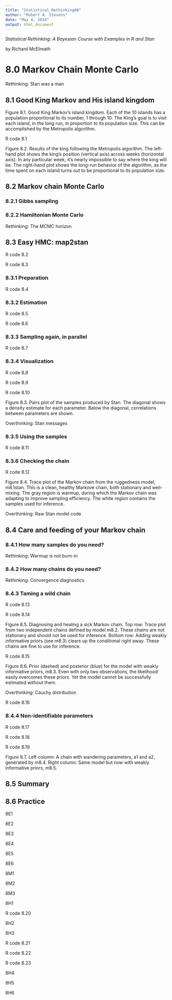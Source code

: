 ```yaml
---
title: "Statistical_Rethinking08"
author: "Robert A. Stevens"
date: "May 4, 2016"
output: html_document
---
```


*Statistical Rethinking: A Bayesian Course with Examples in R and Stan*

by Richard McElreath

# 8.0 Markov Chain Monte Carlo  

Rethinking:  Stan was a man

## 8.1 Good King Markov and His island kingdom  

Figure 8.1. Good King Markov's island kingdom. Each of the 10 islands has a population proportional to its number, 1 through 10. The King's goal is to visit each island, in the long run, in proportion to its population size. This can be accomplished by the Metropolis algorithm.

R code 8.1

Figure 8.2. Results of the king following the Metropolis algorithm. The left-hand plot shows the king's position (vertical axis) across weeks (horizontal axis). In any particular week, it's nearly impossible to say where the king will be. The right-hand plot shows the long-run behavior of the algorithm, as the time spent on each island turns out to be proportional to its population size.

## 8.2 Markov chain Monte Carlo  

### 8.2.1 Gibbs sampling

### 8.2.2 Hamiltonian Monte Carlo

Rethinking:  The MCMC horizon

## 8.3 Easy HMC: map2stan  

R code 8.2

R code 8.3

### 8.3.1 Preparation

R code 8.4

### 8.3.2 Estimation

R code 8.5

R code 8.6

### 8.3.3 Sampling again, in parallel

R code 8.7

### 8.3.4 Visualization

R code 8.8

R code 8.9

R code 8.10

Figure 8.3. Pairs plot of the samples produced by Stan. The diagonal shows a density estimate for each parameter. Below the diagonal, correlations between parameters are shown.

Overthinking: Stan messages

### 8.3.5 Using the samples

R code 8.11

### 8.3.6 Checking the chain

R code 8.12

Figure 8.4. Trace plot of the Markov chain from the ruggedness model, m8.1stan. This is a clean, healthy Markove chain, both stationary and well-mixing. The gray region is warmup, during which the Markov chain was adapting to improve sampling efficiency. The white region contains the samples used for inference.

Overthinking: Raw Stan model code

## 8.4 Care and feeding of your Markov chain  

### 8.4.1 How many samples do you need?

Rethinking: Warmup is not burn-in

### 8.4.2 How many chains do you need?

Rethinking: Convergence diagnostics

### 8.4.3 Taming a wild chain

R code 8.13

R code 8.14

Figure 8.5. Diagnosing and healing a sick Markov chain. Top row: Trace plot from two independent chains defined by model m8.2. These chains are not stationary and should not be used for inference. Bottom row: Adding weakly informative priors (see m8.3) clears up the conditional right away. These chains are fine to use for inference.

R code 8.15

Figure 8.6. Prior (dashed) and posterior (blue) for the model with weakly informative priors, m8.3. Even with only two observations, the likelihood easily overcomes these priors. Yet the model cannot be successfully estimated without them.

Overthinking: Cauchy distribution

R code 8.16

### 8.4.4 Non-identifiable parameters

R code 8.17

R code 8.18

R code 8.19

Figure 8.7. Left column: A chain with wandering parameters, a1 and a2, generated by m8.4. Right column: Same model but now with weakly informative priors, m8.5.

## 8.5 Summary  

## 8.6 Practice  

8E1

8E2

8E3

8E4

8E5

8E6

8M1

8M2

8M3

8H1

R code 8.20

8H2

8H3

R code 8.21

R code 8.22

R code 8.23

8H4

8H5

8H6
